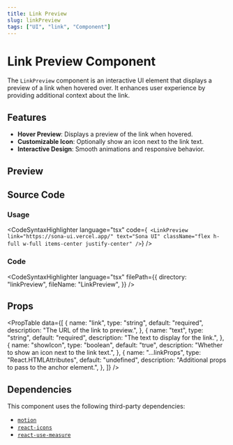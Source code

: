 ```yaml
---
title: Link Preview
slug: linkPreview
tags: ["UI", "link", "Component"]
---
```


# Link Preview Component

The `LinkPreview` component is an interactive UI element that displays a preview of a link when hovered over. It enhances user experience by providing additional context about the link.

## Features

- **Hover Preview**: Displays a preview of the link when hovered.
- **Customizable Icon**: Optionally show an icon next to the link text.
- **Interactive Design**: Smooth animations and responsive behavior.

## Preview

<ComponentPreview componentPath="LinkPreview_ex.tsx" />

## Source Code

### Usage

<CodeSyntaxHighlighter
  language="tsx"
  code={`
<LinkPreview
  link="https://sona-ui.vercel.app/"
  text="Sona UI"
  className="flex h-full w-full items-center justify-center"
/>`}
/>

### Code

<CodeSyntaxHighlighter
  language="tsx"
  filePath={{
    directory: "linkPreview",
    fileName: "LinkPreview",
  }}
/>

## Props

<PropTable
  data={[
    {
      name: "link",
      type: "string",
      default: "required",
      description: "The URL of the link to preview.",
    },
    {
      name: "text",
      type: "string",
      default: "required",
      description: "The text to display for the link.",
    },
    {
      name: "showIcon",
      type: "boolean",
      default: "true",
      description: "Whether to show an icon next to the link text.",
    },
    {
      name: "...linkProps",
      type: "React.HTMLAttributes<HTMLAnchorElement>",
      default: "undefined",
      description: "Additional props to pass to the anchor element.",
    },
  ]}
/>

## Dependencies

This component uses the following third-party dependencies:

- [`motion`](https://motion.dev/)
- [`react-icons`](https://react-icons.github.io/react-icons/)
- [`react-use-measure`](https://github.com/pmndrs/react-use-measure)
